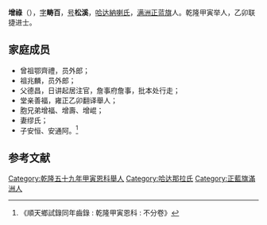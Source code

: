 {{Refimprove|time=2020-11-15T17:51:11+00:00}}
'''增祿'''（{{bd|1762年| |？}}），[[字|字]]'''畴百'''，[[号|号]]'''松溪'''，[[哈达納喇氏|哈达納喇氏]]，[[满洲|满洲]][[正蓝旗|正蓝旗]]人。乾隆甲寅举人，乙卯联捷进士。

==家庭成员==
*曾祖鄂齊禮，员外郎；
*祖兆麟，员外郎；
*父德昌，日讲起居注官，詹事府詹事，批本处行走；
*堂亲善福，雍正乙卯翻译舉人；
*胞兄弟增福、增壽、增崐；
*妻缪氏；
*子安恒、安通阿。<ref>《順天鄉試錄同年齒錄 : 乾隆甲寅恩科 : 不分卷》</ref>

==参考文献==
{{reflist}}
{{乾隆六十年乙卯恩科殿試金榜}}
[[Category:乾隆五十九年甲寅恩科舉人|Category:乾隆五十九年甲寅恩科舉人]]
[[Category:哈达那拉氏|Category:哈达那拉氏]]
[[Category:正藍旗滿洲人|Category:正藍旗滿洲人]]